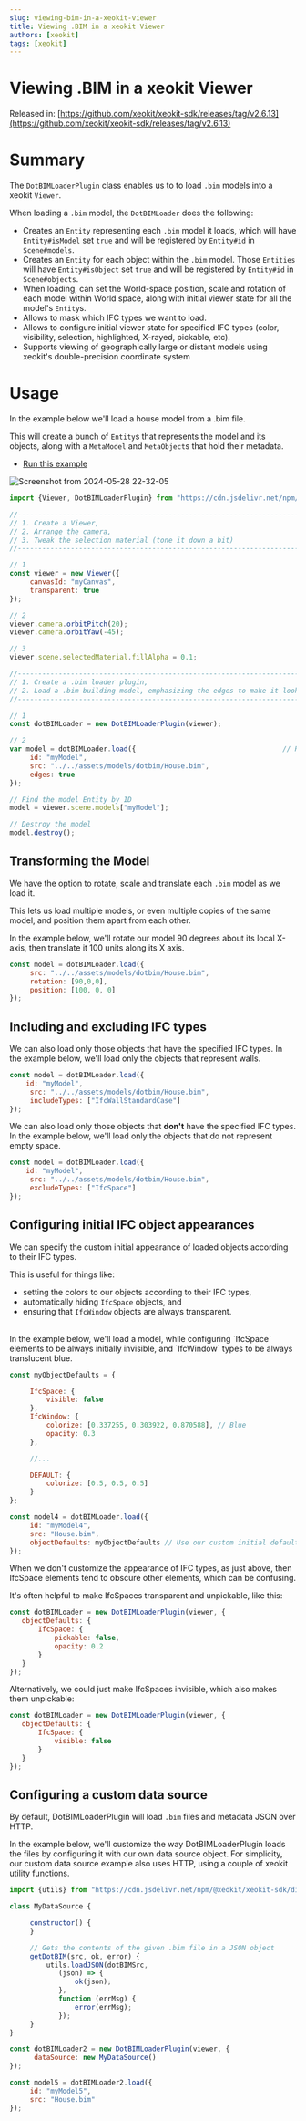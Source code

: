```yaml
---
slug: viewing-bim-in-a-xeokit-viewer
title: Viewing .BIM in a xeokit Viewer
authors: [xeokit]
tags: [xeokit]
---
```


# Viewing .BIM in a xeokit Viewer

Released in: [https://github.com/xeokit/xeokit-sdk/releases/tag/v2.6.13](https://github.com/xeokit/xeokit-sdk/releases/tag/v2.6.13)

# Summary

The `DotBIMLoaderPlugin` class enables us to to load `.bim` models into a xeokit `Viewer`.

When loading a `.bim` model, the `DotBIMLoader` does the following:

- Creates an `Entity` representing each `.bim` model it loads, which will have `Entity#isModel` set `true`
and will be registered by `Entity#id` in `Scene#models`.
- Creates an `Entity` for each object within the `.bim` model. Those `Entities` will have `Entity#isObject`
set `true` and will be registered by `Entity#id` in `Scene#objects`.
- When loading, can set the World-space position, scale and rotation of each model within World space,
along with initial viewer state for all the model's `Entity`s.
- Allows to mask which IFC types we want to load.
- Allows to configure initial viewer state for specified IFC types (color, visibility, selection, highlighted, X-rayed, pickable, etc).
- Supports viewing of geographically large or distant models using xeokit's double-precision coordinate system

# Usage

In the example below we'll load a house model from a .bim file.

This will create a bunch of `Entity`s that represents the model and its objects, along with
a `MetaModel` and `MetaObject`s that hold their metadata.

- [Run this example](https://xeokit.github.io/xeokit-sdk/examples/buildings/#dotbim_House)

![Screenshot from 2024-05-28 22-32-05](https://github.com/xeokit/xeokit-sdk/assets/83100/dc19b7cc-84fb-4789-ac24-55d6d0840a32)

```js
import {Viewer, DotBIMLoaderPlugin} from "https://cdn.jsdelivr.net/npm/@xeokit/xeokit-sdk/dist/xeokit-sdk.es.min.js";

//------------------------------------------------------------------------------------------------------------------
// 1. Create a Viewer,
// 2. Arrange the camera,
// 3. Tweak the selection material (tone it down a bit)
//------------------------------------------------------------------------------------------------------------------

// 1
const viewer = new Viewer({
     canvasId: "myCanvas",
     transparent: true
});

// 2
viewer.camera.orbitPitch(20);
viewer.camera.orbitYaw(-45);

// 3
viewer.scene.selectedMaterial.fillAlpha = 0.1;

//------------------------------------------------------------------------------------------------------------------
// 1. Create a .bim loader plugin,
// 2. Load a .bim building model, emphasizing the edges to make it look nicer
//------------------------------------------------------------------------------------------------------------------

// 1
const dotBIMLoader = new DotBIMLoaderPlugin(viewer);

// 2
var model = dotBIMLoader.load({                                    // Returns an Entity that represents the model
     id: "myModel",
     src: "../../assets/models/dotbim/House.bim",
     edges: true
});

// Find the model Entity by ID
model = viewer.scene.models["myModel"];

// Destroy the model
model.destroy();
```

## Transforming the Model

We have the option to rotate, scale and translate each `.bim` model as we load it.

This lets us load multiple models, or even multiple copies of the same model, and position them apart from each other.

In the example below, we'll rotate our model 90 degrees about its local X-axis, then
translate it 100 units along its X axis.

```js
const model = dotBIMLoader.load({
     src: "../../assets/models/dotbim/House.bim",
     rotation: [90,0,0],
     position: [100, 0, 0]
});
```

## Including and excluding IFC types

We can also load only those objects that have the specified IFC types. In the example below, we'll load only the
objects that represent walls.

```js
const model = dotBIMLoader.load({
    id: "myModel",
     src: "../../assets/models/dotbim/House.bim",
     includeTypes: ["IfcWallStandardCase"]
});
```

We can also load only those objects that **don't** have the specified IFC types. In the example below, we'll load only the
objects that do not represent empty space.

```js
const model = dotBIMLoader.load({
    id: "myModel",
     src: "../../assets/models/dotbim/House.bim",
     excludeTypes: ["IfcSpace"]
});
```

## Configuring initial IFC object appearances

We can specify the custom initial appearance of loaded objects according to their IFC types.

This is useful for things like:

- setting the colors to our objects according to their IFC types,
- automatically hiding `IfcSpace` objects, and
- ensuring that `IfcWindow` objects are always transparent.
<br/>
In the example below, we'll load a model, while configuring `IfcSpace` elements to be always initially invisible,
and `IfcWindow` types to be always translucent blue.

```js
const myObjectDefaults = {

     IfcSpace: {
         visible: false
     },
     IfcWindow: {
         colorize: [0.337255, 0.303922, 0.870588], // Blue
         opacity: 0.3
     },

     //...

     DEFAULT: {
         colorize: [0.5, 0.5, 0.5]
     }
};

const model4 = dotBIMLoader.load({
     id: "myModel4",
     src: "House.bim",
     objectDefaults: myObjectDefaults // Use our custom initial default states for object Entities
});
```

When we don't customize the appearance of IFC types, as just above, then IfcSpace elements tend to obscure other
elements, which can be confusing.

It's often helpful to make IfcSpaces transparent and unpickable, like this:

```js
const dotBIMLoader = new DotBIMLoaderPlugin(viewer, {
   objectDefaults: {
       IfcSpace: {
           pickable: false,
           opacity: 0.2
       }
   }
});
```

Alternatively, we could just make IfcSpaces invisible, which also makes them unpickable:

```js
const dotBIMLoader = new DotBIMLoaderPlugin(viewer, {
   objectDefaults: {
       IfcSpace: {
           visible: false
       }
   }
});
```

## Configuring a custom data source

By default, DotBIMLoaderPlugin will load `.bim` files and metadata JSON over HTTP.

In the example below, we'll customize the way DotBIMLoaderPlugin loads the files by configuring it with our own data source
object. For simplicity, our custom data source example also uses HTTP, using a couple of xeokit utility functions.

```js
import {utils} from "https://cdn.jsdelivr.net/npm/@xeokit/xeokit-sdk/dist/xeokit-sdk.es.min.js";

class MyDataSource {

     constructor() {
     }

     // Gets the contents of the given .bim file in a JSON object
     getDotBIM(src, ok, error) {
         utils.loadJSON(dotBIMSrc,
            (json) => {
                ok(json);
            },
            function (errMsg) {
                error(errMsg);
            });
     }
}

const dotBIMLoader2 = new DotBIMLoaderPlugin(viewer, {
      dataSource: new MyDataSource()
});

const model5 = dotBIMLoader2.load({
     id: "myModel5",
     src: "House.bim"
});
```
